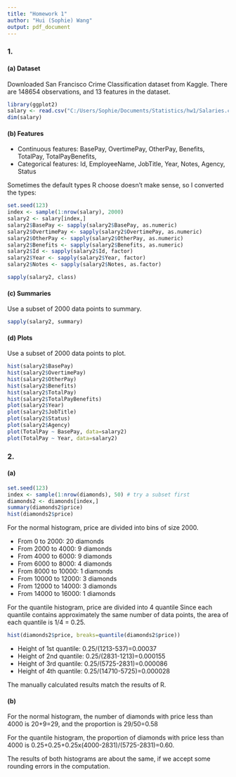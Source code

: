 ---
title: "Homework 1"
author: "Hui (Sophie) Wang"
output: pdf_document
---
### 1.

#### (a) Dataset
Downloaded San Francisco Crime Classification dataset from Kaggle.
There are 148654 observations, and 13 features in the dataset.

```{r}
library(ggplot2)
salary <- read.csv("C:/Users/Sophie/Documents/Statistics/hw1/Salaries.csv")
dim(salary)
```

#### (b) Features
* Continuous features: BasePay, OvertimePay, OtherPay, Benefits, TotalPay, TotalPayBenefits, 
* Categorical features: Id, EmployeeName, JobTitle, Year, Notes, Agency, Status

Sometimes the default types R choose doesn't make sense, so I converted the types:
```{r, results='hide'}
set.seed(123)
index <- sample(1:nrow(salary), 2000)
salary2 <- salary[index,]
salary2$BasePay <- sapply(salary2$BasePay, as.numeric)
salary2$OvertimePay <- sapply(salary2$OvertimePay, as.numeric)
salary2$OtherPay <- sapply(salary2$OtherPay, as.numeric)
salary2$Benefits <- sapply(salary2$Benefits, as.numeric)
salary2$Id <- sapply(salary2$Id, factor)
salary2$Year <- sapply(salary2$Year, factor)
salary2$Notes <- sapply(salary2$Notes, as.factor)
```
```{r}
sapply(salary2, class)
```

#### (c) Summaries
Use a subset of 2000 data points to summary.
```{r}
sapply(salary2, summary)
```


#### (d) Plots
Use a subset of 2000 data points to plot.
```{r plot, fig.width=4.5, fig.height=3.8}
hist(salary2$BasePay)
hist(salary2$OvertimePay)
hist(salary2$OtherPay)
hist(salary2$Benefits)
hist(salary2$TotalPay)
hist(salary2$TotalPayBenefits)
plot(salary2$Year)
plot(salary2$JobTitle)
plot(salary2$Status)
plot(salary2$Agency)
plot(TotalPay ~ BasePay, data=salary2)
plot(TotalPay ~ Year, data=salary2)
```


### 2.

#### (a)

```{r}
set.seed(123)
index <- sample(1:nrow(diamonds), 50) # try a subset first
diamonds2 <- diamonds[index,]
summary(diamonds2$price)
hist(diamonds2$price)
```

For the normal histogram, price are divided into bins of size 2000.

* From 0 to 2000:  20 diamonds
* From 2000 to 4000: 9 diamonds
* From 4000 to 6000: 9 diamonds
* From 6000 to 8000: 4 diamonds
* From 8000 to 10000: 1 diamonds
* From 10000 to 12000: 3 diamonds
* From 12000 to 14000: 3 diamonds
* From 14000 to 16000: 1 diamonds

For the quantile histogram, price are divided into 4 quantile Since each quantile contains approximately the same number of data points, the area of each quantile is 1/4 = 0.25.

```{r}
hist(diamonds2$price, breaks=quantile(diamonds2$price))
```

* Height of 1st quantile: 0.25/(1213-537)=0.00037
* Height of 2nd quantile: 0.25/(2831-1213)=0.000155
* Height of 3rd quantile: 0.25/(5725-2831)=0.000086
* Height of 4th quantile: 0.25/(14710-5725)=0.000028

The manually calculated results match the results of R.

#### (b)
For the normal histogram, the number of diamonds with price less than 4000 is 20+9=29, and the proportion is 29/50=0.58

For the quantile histogram, the proportion of diamonds with price less than 4000 is 0.25+0.25+0.25x(4000-2831)/(5725-2831)=0.60.

The results of both histograms are about the same, if we accept some rounding errors in the computation.
